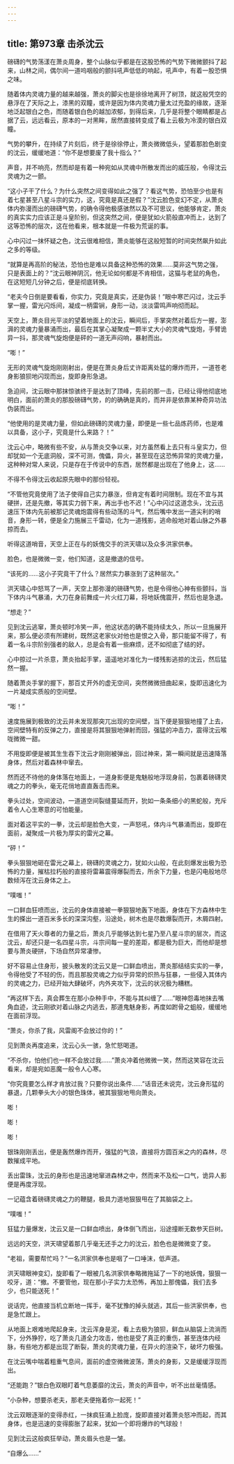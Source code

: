 ```yaml
---
---
---
```

title: 第973章 击杀沈云
---



磅礴的气势荡漾在萧炎周身，整个山脉似乎都是在这股恐怖的气势下微微颤抖了起来，山林之间，偶尔间一道呜咽般的颤抖吼声低低的响起，吼声中，有着一股恐惧之味。

随着体内灵魂力量的越来越强，萧炎的脚尖也是徐徐地离开了树顶，就这般凭空的悬浮在了天际之上，漆黑的双瞳，或许是因为体内灵魂力量太过充盈的缘故，逐渐地泛起银白之色，而随着银白色的越加浓郁，到得后来，几乎是将整个眼睛都是占据了云，远远看云，原本的一对黑眸，居然直接转变成了看上云极为冷漠的银白双瞳。

气势的攀升，在持续了片刻后，终于是徐徐停止，萧炎微微低头，望着那脸色剧变的沈云，缓缓地道：“你不是想要废了我十指么？”

声音，并不响亮，然而却是有着一种宛如从灵魂中所散发而出的威压般，令得沈云灵魂为之一颤。

“这小子干了什么？为什么突然之间变得如此之强了？看这气势，恐怕至少也是有着七星甚至八星斗宗的实力，这，究竟是真还是假？”沈云脸色变幻不定，从萧炎体内弥漫而出的磅礴气势，的确令得他极感骇然以及不可思议，他能够肯定，萧炎的真实实力应该正是斗皇阶别，但这突然之间，便是犹如火箭般直冲而上，达到了这等恐怖的层次，这在他看来，根本就是一件极为荒诞的事。

心中闪过一抹怀疑之色，沈云很难相信，萧炎能够在这般短暂的时间突然飙升如此之多的等级。

“就算是再高阶的秘法，恐怕也是难以具备这种恐怖的效果……莫非这气势之强，只是表面上的？”沈云眼神阴沉，他无论如何都是不肯相信，这猫与老鼠的角色，在这短短几分钟之后，便是彻底转换。

“老夫今日倒是要看看，你实力，究竟是真实，还是伪装！”眼中寒芒闪过，沈云手掌一握，雷光闪烁间，凝成一柄雷锏，身形一动，淡淡雷鸣声响彻而起。

天空上，萧炎目光平淡的望着地面上的沈云，瞬间后，手掌突然对着后方一握，澎湃的灵魂力量暴涌而出，最后在其掌心凝聚成一颗半丈大小的灵魂气旋炮，手臂诡异一抖，那灵魂气旋炮便是砰的一道无声闷响，暴射而出。

“嘭！”

无形的灵魂气旋炮刚刚射出，便是在萧炎身后丈许距离处猛的爆炸而开，一道苍老身影狼狈地闪现而出，旋即身形急退。

急迫间，沈云眼中那抹惊骇终于是达到了顶峰，先前的那一击，已经让得他彻底地明白，面前的萧炎的那股磅礴气势，的的确确是真的，而并非是依靠某种奇异功法伪装而出。

“他使用的是灵魂力量，但如此磅礴的灵魂力量，即便是一些七品炼药师，也是难以具备，这小子，究竟是什么来路？！”

沈云心中，略微有些不安，从与萧炎交争以来，对方虽然看上去只有斗皇实力，但却犹如一个无底洞般，深不可测，傀儡，异火，甚至现在这恐怖异常的灵魂力量，这种种对常人来说，只是存在于传说中的东西，居然都是出现在了他身上，这……

不得不令得沈云收起原先眼中的那份轻视。

“不管他究竟使用了法子使得自己实力暴涨，但肯定有着时间限制。现在不宜与其硬拼，还是先撤，等其实力弱下来，再出手也不迟！”心中闪过这道念头，沈云迅速压下体内先前被那记灵魂炮震得有些动荡的斗气，然后嘴中发出一道尖利的哨音，身形一转，便是全力施展三千雷动，化为一道残影，逃命般地对着山脉之外暴掠而去。

听得这道哨音，天空上正在与的妖傀交手的洪天啸以及众多洪家供奉。

脸色，也是微微一变，他们知道，这是撤退的信号。

“该死的……这小子究竟干了什么？居然实力暴涨到了这种层次。”

洪天啸心中怒骂了一声，天空上那弥漫的磅礴气势，也是令得他心神有些颤抖，当下体内斗气暴涌，大刀在身前舞成一片火红刀幕，将地妖傀震开，然后也是急退。

“想走？”

见到沈云逃窜，萧炎顿时冷笑一声，他这状态的确不能持续太久，所以一旦施展开来，那么便必须有所建树，既然这老家伙对他也是恨之入骨，那只能留不得了，有着一名斗宗阶别强者的敌人，总是会有着一些麻烦，还不如彻底了结的好。

心中掠过一片杀意，萧炎抬起手掌，遥遥地对准化为一缕残影逃掠的沈云，然后猛然一握。

随着萧炎手掌的握下，那百丈开外的虚无空间，突然微微扭曲起来，旋即迅速化为一片凝成实质般的空间壁。

“嘭！”

速度施展到极致的沈云并未发现那突兀出现的空间壁，当下便是狠狠地撞了上去，空间壁特有的反弹之力，直接是将其狠狠地弹射而回，强猛的冲击力，震得沈云喉咙微微一甜。

不用旋即便是被其生生吞下沈云才刚刚被弹出，回过神来，第一瞬间就是迅速降落身体，然后对着森林中窜去。

然而还不待他的身体落在地面上，一道身影便是鬼魅般地浮现身前，包裹着磅礴灵魂之力的拳头，毫无花俏地直直轰击而来。

拳头过处，空间波动，一道道空间裂缝蔓延而开，狁如一条条细小的黑蛇般，充斥着令人心生寒意的可怕能量。

面对着这平实的一拳，沈云却是脸色大变，一声怒吼，体内斗气暴涌而出，旋即在面前，凝聚成一片极为厚实的雷光之幕。

“砰！”

拳头狠狠地砸在雷光之幕上，磅礴的灵魂之力，犹如火山般，在此刻爆发出极为恐怖的力量，摧枯拉朽般的直接将雷幕震得爆裂而去，所余下力量，也是闪电般地尽数倾泻在沈云身体之上。

“噗嗤！”

一口鲜血狂喷而出，沈云的身体直接被一拳狠狠地轰下地面，身体在下方森林中生生的搽出一道百米多长的深深沟壑，沿途处，树木也是尽数爆裂而开，木屑四射。

在借用了天火尊者的力量之后，萧炎几乎能够达到七星乃至八星斗宗的层次，而这沈云，却还只是一名四星斗宗，斗宗间每一星的差距，都是极为巨大，而他却是想要与萧炎硬拼，下场自然异常凄惨。

好不容易止住身形，披头散发的沈云又是一口鲜血喷出，萧炎那结结实实的一拳，令得他受了不轻的伤，而且那股灵魂之力似乎异常的炽热与狂暴，一些侵入其体内的灵魂之力，已经开始大肆破坏，内外夹攻下，沈云的状况极为糟糕。

“再这样下去，真会葬生在那小杂种手中，不能与其纠缠了……”眼神怨毒地抹去嘴角血迹，沈云刚欲对着山脉之内逃去，那道鬼魅身影，再度如跗骨之蛆般，缓缓地在面前浮现。

“萧炎，你杀了我，风雷阁不会放过你的！”

见到萧炎再度追来，沈云心头一骇，急忙怒喝道。

“不杀你，怕他们也一样不会放过我……”萧炎冲着他微微一笑，然而这笑容在沈云看来，却是宛如恶魔一般令人心寒。

“你究竟要怎么样才肯放过我？只要你说出条件……”话音还未说完，沈云身形猛的暴退，几颗拳头大小的银色珠体，被其狠狠地甩向萧炎。

嘭！

嘭！

嘭！

银珠刚刚丢出，便是轰然爆炸而开，强猛的气浪，直接将方圆百米之内的森林，尽数摧成平地。

丢出雷珠，沈云的身形也是迅速地窜进森林之中，然而来不及松一口气，诡异人影便是再度浮现。

一记蕴含着磅礴灵魂之力的鞭腿，极具力道地狠狠甩在了其脑袋之上。

“噗嗤！”

狂猛力量爆发，沈云又是一口鲜血喷出，身体倒飞而出，沿途撞断无数参天巨树。

远远的天空，洪天啸望着那几乎毫无还手之力的沈云，脸色也是微微变了变。

“老祖，需要帮忙吗？”一名洪家供奉也是咽了一口唾沫，低声道。

洪天啸眼神变幻，旋即看了一眼被几名洪家供奉略微拖延了一下的地妖傀，狠狠一咬牙，道：“撤。不要管他，现在那小子实力太恐怖，再加上那傀儡，我们去多少，也只能送死！”

说话完，他直接当机立断地一挥手，毫不犹豫的掉头就逃，其后一些洪家供奉，也是急忙跟上。

从地面上艰难地爬起身来，沈云浑身是泥，看上去极为狼狈，鲜血从脑袋上流淌而下，分外狰狞，吃了萧炎几道全力攻击，他也是受了真正的重伤，甚至连体内经脉，有些地方都是出现了断裂，萧炎的灵魂力量，在异火的渲染下，破坏力极强。

在沈云嘴中喘着粗重气息间，面前的虚空微微波荡，萧炎的身影，又是缓缓浮现而出。

“还能跑？”银白色双眼盯着气息萎靡的沈云，萧炎的声音中，听不出丝毫情感。

“小杂种，想要杀老夫，那老夫便拖着你一起死！”

沈云双眼逐渐的变得赤红，一抹疯狂涌上脸庞，旋即直接对着萧炎怒冲而起，而其身体，也是迅速的变得膨胀了起来，犹如一个即将爆炸的气球般！

见到沈云这般疯狂举动，萧炎眉头也是一皱。

“自爆么……”